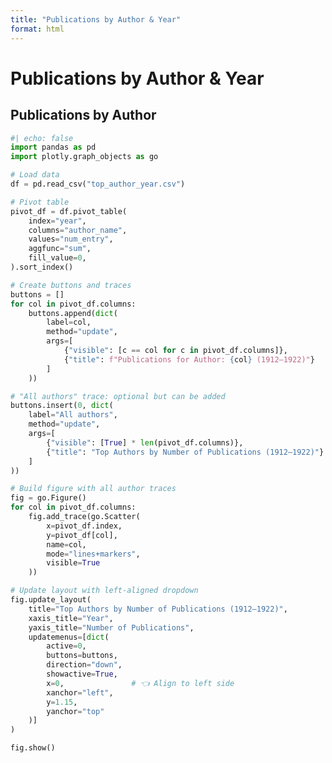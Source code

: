 ```yaml
---
title: "Publications by Author & Year"
format: html
---
```


<h1 class="page-top">Publications by Author & Year</h1>

## Publications by Author

```python
#| echo: false
import pandas as pd
import plotly.graph_objects as go

# Load data
df = pd.read_csv("top_author_year.csv")

# Pivot table
pivot_df = df.pivot_table(
    index="year",
    columns="author_name",
    values="num_entry",
    aggfunc="sum",
    fill_value=0,
).sort_index()

# Create buttons and traces
buttons = []
for col in pivot_df.columns:
    buttons.append(dict(
        label=col,
        method="update",
        args=[
            {"visible": [c == col for c in pivot_df.columns]},
            {"title": f"Publications for Author: {col} (1912–1922)"}
        ]
    ))

# "All authors" trace: optional but can be added
buttons.insert(0, dict(
    label="All authors",
    method="update",
    args=[
        {"visible": [True] * len(pivot_df.columns)},
        {"title": "Top Authors by Number of Publications (1912–1922)"}
    ]
))

# Build figure with all author traces
fig = go.Figure()
for col in pivot_df.columns:
    fig.add_trace(go.Scatter(
        x=pivot_df.index,
        y=pivot_df[col],
        name=col,
        mode="lines+markers",
        visible=True
    ))

# Update layout with left-aligned dropdown
fig.update_layout(
    title="Top Authors by Number of Publications (1912–1922)",
    xaxis_title="Year",
    yaxis_title="Number of Publications",
    updatemenus=[dict(
        active=0,
        buttons=buttons,
        direction="down",
        showactive=True,
        x=0,               # 👈 Align to left side
        xanchor="left",
        y=1.15,
        yanchor="top"
    )]
)

fig.show()

```